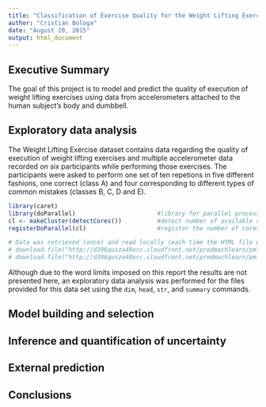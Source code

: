 ```yaml
---
title: "Classification of Exercise Quality for the Weight Lifting Exercise Dataset"
author: "Cristian Bologa"
date: "August 20, 2015"
output: html_document
---
```


## Executive Summary
The goal of this project is to model and predict the quality of execution of weight lifting exercises using data from accelerometers attached to the human subject's body and dumbbell.

## Exploratory data analysis
The Weight Lifting Exercise dataset contains data regarding the quality of execution of weight lifting exercises and multiple accelerometer data recorded on six participants while performing those exercises. The participants were asked to perform one set of ten repetions in five different fashions, one correct (class A) and four corresponding to different types of common mistakes (classes B, C, D and E). 

```r
library(caret)
library(doParallel)                       #library for parallel processing
cl <- makeCluster(detectCores())          #detect number of available cores
registerDoParallel(cl)                    #register the number of cores for parallel execution

# Data was retrieved (once) and read locally (each time the HTML file was knitted) using the following commands
# download.file("http://d396qusza40orc.cloudfront.net/predmachlearn/pml-training.csv", destfile="pml_training.csv", method="curl")
# download.file("http://d396qusza40orc.cloudfront.net/predmachlearn/pml-testing.csv", destfile="pml_testing.csv", method="curl")
```

Although due to the word limits imposed on this report the results are not presented here, an exploratory data analysis was performed for the files provided for this data set using the `dim`, `head`, `str`, and `summary` commands.

## Model building and selection

## Inference and quantification of uncertainty

## External prediction

## Conclusions
